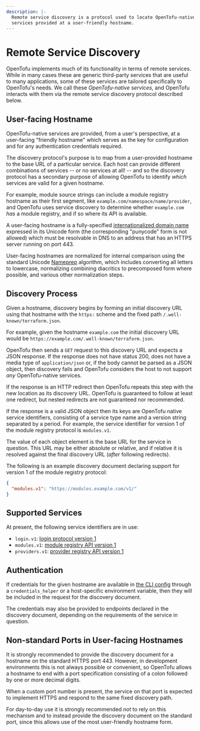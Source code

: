 ```yaml
---
description: |-
  Remote service discovery is a protocol used to locate OpenTofu-native
  services provided at a user-friendly hostname.
---
```


# Remote Service Discovery

OpenTofu implements much of its functionality in terms of remote services.
While in many cases these are generic third-party services that are useful
to many applications, some of these services are tailored specifically to
OpenTofu's needs. We call these _OpenTofu-native services_, and OpenTofu
interacts with them via the remote service discovery protocol described below.

## User-facing Hostname

OpenTofu-native services are provided, from a user's perspective, at a
user-facing "friendly hostname" which serves as the key for configuration and
for any authentication credentials required.

The discovery protocol's purpose is to map from a user-provided hostname to
the base URL of a particular service. Each host can provide different
combinations of services -- or no services at all! -- and so the discovery
protocol has a secondary purpose of allowing OpenTofu to identify _which_
services are valid for a given hostname.

For example, module source strings can include a module registry hostname
as their first segment, like `example.com/namespace/name/provider`, and
OpenTofu uses service discovery to determine whether `example.com` _has_
a module registry, and if so where its API is available.

A user-facing hostname is a fully-specified
[internationalized domain name](https://en.wikipedia.org/wiki/Internationalized_domain_name)
expressed in its Unicode form (the corresponding "punycode" form is not allowed)
which must be resolvable in DNS to an address that has an HTTPS server running
on port 443.

User-facing hostnames are normalized for internal comparison using the
standard Unicode [Nameprep](https://en.wikipedia.org/wiki/Nameprep) algorithm,
which includes converting all letters to lowercase, normalizing combining
diacritics to precomposed form where possible, and various other normalization
steps.

## Discovery Process

Given a hostname, discovery begins by forming an initial discovery URL
using that hostname with the `https:` scheme and the fixed path
`/.well-known/terraform.json`.

For example, given the hostname `example.com` the initial discovery URL
would be `https://example.com/.well-known/terraform.json`.

OpenTofu then sends a `GET` request to this discovery URL and expects a
JSON response. If the response does not have status 200, does not have a media
type of `application/json` or, if the body cannot be parsed as a JSON object,
then discovery fails and OpenTofu considers the host to not support _any_
OpenTofu-native services.

If the response is an HTTP redirect then OpenTofu repeats this step with the
new location as its discovery URL. OpenTofu is guaranteed to follow at least
one redirect, but nested redirects are not guaranteed nor recommended.

If the response is a valid JSON object then its keys are OpenTofu native
service identifiers, consisting of a service type name and a version string
separated by a period. For example, the service identifier for version 1 of
the module registry protocol is `modules.v1`.

The value of each object element is the base URL for the service in question.
This URL may be either absolute or relative, and if relative it is resolved
against the final discovery URL (_after_ following redirects).

The following is an example discovery document declaring support for
version 1 of the module registry protocol:

```json
{
  "modules.v1": "https://modules.example.com/v1/"
}
```

## Supported Services

At present, the following service identifiers are in use:

* `login.v1`: [login protocol version 1](/docs/cli/commands/login)
* `modules.v1`: [module registry API version 1](/docs/internals/module-registry-protocol)
* `providers.v1`: [provider registry API version 1](/docs/internals/provider-registry-protocol)

## Authentication

If credentials for the given hostname are available in
[the CLI config](/docs/cli/config/config-file#Credentials) through a `credentials_helper` or a host-specific environment variable, then they will be included in the request for the discovery document.

The credentials may also be provided to endpoints declared in the discovery
document, depending on the requirements of the service in question.

## Non-standard Ports in User-facing Hostnames

It is strongly recommended to provide the discovery document for a hostname
on the standard HTTPS port 443. However, in development environments this is
not always possible or convenient, so OpenTofu allows a hostname to end
with a port specification consisting of a colon followed by one or more
decimal digits.

When a custom port number is present, the service on that port is expected to
implement HTTPS and respond to the same fixed discovery path.

For day-to-day use it is strongly recommended _not_ to rely on this mechanism
and to instead provide the discovery document on the standard port, since this
allows use of the most user-friendly hostname form.
